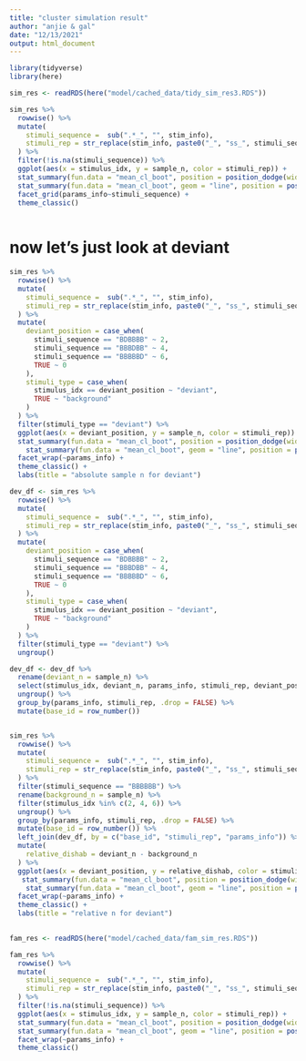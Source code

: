 ```yaml
---
title: "cluster simulation result"
author: "anjie & gal"
date: "12/13/2021"
output: html_document
---
```


```r
library(tidyverse)
library(here)

sim_res <- readRDS(here("model/cached_data/tidy_sim_res3.RDS"))
```




```r
sim_res %>%
  rowwise() %>% 
  mutate(
    stimuli_sequence =  sub(".*_", "", stim_info),
    stimuli_rep = str_replace(stim_info, paste0("_", "ss_", stimuli_sequence), "")
  ) %>% 
  filter(!is.na(stimuli_sequence)) %>% 
  ggplot(aes(x = stimulus_idx, y = sample_n, color = stimuli_rep)) + 
  stat_summary(fun.data = "mean_cl_boot", position = position_dodge(width = .5)) + 
  stat_summary(fun.data = "mean_cl_boot", geom = "line", position = position_dodge(width = .5)) + 
  facet_grid(params_info~stimuli_sequence) + 
  theme_classic()
  
```

# now let's just look at deviant 

```r
sim_res %>%
  rowwise() %>% 
  mutate(
    stimuli_sequence =  sub(".*_", "", stim_info),
    stimuli_rep = str_replace(stim_info, paste0("_", "ss_", stimuli_sequence), "")
  ) %>% 
  mutate(
    deviant_position = case_when(
      stimuli_sequence == "BDBBBB" ~ 2, 
      stimuli_sequence == "BBBDBB" ~ 4,
      stimuli_sequence == "BBBBBD" ~ 6, 
      TRUE ~ 0
    ), 
    stimuli_type = case_when(
      stimulus_idx == deviant_position ~ "deviant", 
      TRUE ~ "background"
    )
  ) %>% 
  filter(stimuli_type == "deviant") %>% 
  ggplot(aes(x = deviant_position, y = sample_n, color = stimuli_rep)) + 
  stat_summary(fun.data = "mean_cl_boot", position = position_dodge(width = .5)) + 
    stat_summary(fun.data = "mean_cl_boot", geom = "line", position = position_dodge(width = .5)) + 
  facet_wrap(~params_info) +
  theme_classic() + 
  labs(title = "absolute sample n for deviant")
```


```r
dev_df <- sim_res %>%
  rowwise() %>% 
  mutate(
    stimuli_sequence =  sub(".*_", "", stim_info),
    stimuli_rep = str_replace(stim_info, paste0("_", "ss_", stimuli_sequence), "")
  ) %>% 
  mutate(
    deviant_position = case_when(
      stimuli_sequence == "BDBBBB" ~ 2, 
      stimuli_sequence == "BBBDBB" ~ 4,
      stimuli_sequence == "BBBBBD" ~ 6, 
      TRUE ~ 0
    ), 
    stimuli_type = case_when(
      stimulus_idx == deviant_position ~ "deviant", 
      TRUE ~ "background"
    )
  ) %>% 
  filter(stimuli_type == "deviant") %>% 
  ungroup()

dev_df <- dev_df %>% 
  rename(deviant_n = sample_n) %>% 
  select(stimulus_idx, deviant_n, params_info, stimuli_rep, deviant_position) %>% 
  ungroup() %>% 
  group_by(params_info, stimuli_rep, .drop = FALSE) %>%
  mutate(base_id = row_number())


sim_res %>%
  rowwise() %>% 
  mutate(
    stimuli_sequence =  sub(".*_", "", stim_info),
    stimuli_rep = str_replace(stim_info, paste0("_", "ss_", stimuli_sequence), "")
  ) %>% 
  filter(stimuli_sequence == "BBBBBB") %>%
  rename(background_n = sample_n) %>% 
  filter(stimulus_idx %in% c(2, 4, 6)) %>% 
  ungroup() %>% 
  group_by(params_info, stimuli_rep, .drop = FALSE) %>% 
  mutate(base_id = row_number()) %>% 
  left_join(dev_df, by = c("base_id", "stimuli_rep", "params_info")) %>% 
  mutate(
    relative_dishab = deviant_n - background_n
  ) %>% 
  ggplot(aes(x = deviant_position, y = relative_dishab, color = stimuli_rep)) + 
   stat_summary(fun.data = "mean_cl_boot", position = position_dodge(width = .5)) + 
    stat_summary(fun.data = "mean_cl_boot", geom = "line", position = position_dodge(width = .5)) + 
  facet_wrap(~params_info) +
  theme_classic() + 
  labs(title = "relative n for deviant")
  
```


```r
fam_res <- readRDS(here("model/cached_data/fam_sim_res.RDS"))

```

```r
fam_res %>% 
  rowwise() %>% 
  mutate(
    stimuli_sequence =  sub(".*_", "", stim_info),
    stimuli_rep = str_replace(stim_info, paste0("_", "ss_", stimuli_sequence), "")
  ) %>% 
  filter(!is.na(stimuli_sequence)) %>% 
  ggplot(aes(x = stimulus_idx, y = sample_n, color = stimuli_rep)) + 
  stat_summary(fun.data = "mean_cl_boot", position = position_dodge(width = .5)) + 
  stat_summary(fun.data = "mean_cl_boot", geom = "line", position = position_dodge(width = .5)) + 
  facet_wrap(~params_info) + 
  theme_classic()
```

